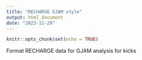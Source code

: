 ```yaml
---
title: "RECHARGE GJAM style"
output: html_document
date: "2023-11-29"
---
```


```r
knitr::opts_chunk$set(echo = TRUE)
```

Format RECHARGE data for GJAM analysis for kicks